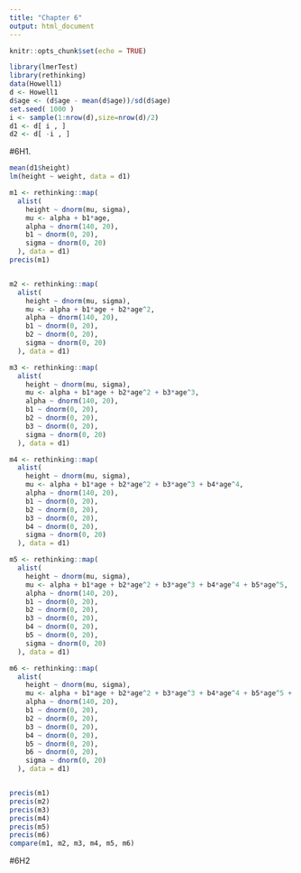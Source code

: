 ```yaml
---
title: "Chapter 6"
output: html_document
---
```


```r
knitr::opts_chunk$set(echo = TRUE)

library(lmerTest)
library(rethinking)
data(Howell1)
d <- Howell1
d$age <- (d$age - mean(d$age))/sd(d$age)
set.seed( 1000 )
i <- sample(1:nrow(d),size=nrow(d)/2)
d1 <- d[ i , ]
d2 <- d[ -i , ]
```

#6H1. 
```r
mean(d1$height)
lm(height ~ weight, data = d1)

m1 <- rethinking::map(
  alist(
    height ~ dnorm(mu, sigma),
    mu <- alpha + b1*age,
    alpha ~ dnorm(140, 20),
    b1 ~ dnorm(0, 20),
    sigma ~ dnorm(0, 20)
  ), data = d1)
precis(m1)


m2 <- rethinking::map(
  alist(
    height ~ dnorm(mu, sigma),
    mu <- alpha + b1*age + b2*age^2,
    alpha ~ dnorm(140, 20),
    b1 ~ dnorm(0, 20),
    b2 ~ dnorm(0, 20),
    sigma ~ dnorm(0, 20)
  ), data = d1)

m3 <- rethinking::map(
  alist(
    height ~ dnorm(mu, sigma),
    mu <- alpha + b1*age + b2*age^2 + b3*age^3,
    alpha ~ dnorm(140, 20),
    b1 ~ dnorm(0, 20),
    b2 ~ dnorm(0, 20),
    b3 ~ dnorm(0, 20),
    sigma ~ dnorm(0, 20)
  ), data = d1)

m4 <- rethinking::map(
  alist(
    height ~ dnorm(mu, sigma),
    mu <- alpha + b1*age + b2*age^2 + b3*age^3 + b4*age^4,
    alpha ~ dnorm(140, 20),
    b1 ~ dnorm(0, 20),
    b2 ~ dnorm(0, 20),
    b3 ~ dnorm(0, 20),
    b4 ~ dnorm(0, 20),
    sigma ~ dnorm(0, 20)
  ), data = d1)

m5 <- rethinking::map(
  alist(
    height ~ dnorm(mu, sigma),
    mu <- alpha + b1*age + b2*age^2 + b3*age^3 + b4*age^4 + b5*age^5,
    alpha ~ dnorm(140, 20),
    b1 ~ dnorm(0, 20),
    b2 ~ dnorm(0, 20),
    b3 ~ dnorm(0, 20),
    b4 ~ dnorm(0, 20),
    b5 ~ dnorm(0, 20),
    sigma ~ dnorm(0, 20)
  ), data = d1)

m6 <- rethinking::map(
  alist(
    height ~ dnorm(mu, sigma),
    mu <- alpha + b1*age + b2*age^2 + b3*age^3 + b4*age^4 + b5*age^5 + b6*age^6,
    alpha ~ dnorm(140, 20),
    b1 ~ dnorm(0, 20),
    b2 ~ dnorm(0, 20),
    b3 ~ dnorm(0, 20),
    b4 ~ dnorm(0, 20),
    b5 ~ dnorm(0, 20),
    b6 ~ dnorm(0, 20),
    sigma ~ dnorm(0, 20)
  ), data = d1)


precis(m1)
precis(m2)
precis(m3)
precis(m4)
precis(m5)
precis(m6)
compare(m1, m2, m3, m4, m5, m6)
```

#6H2
```r

```


